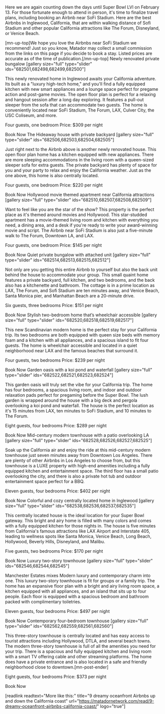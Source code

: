 Here we are again counting down the days until Super Bowl LVI on February 13. For those fortunate enough to attend in person, it's time to finalize travel plans, including booking an Airbnb near SoFi Stadium. Here are the best Airbnbs in Inglewood, California, that are within walking distance of Sofi Stadium and other popular California attractions like The Forum, Disneyland, or Venice Beach.

[mn-up-top]We hope you love the Airbnbs near SoFi Stadium we recommend! Just so you know, Matador may collect a small commission from the links on this page if you decide to book a stay. Listed prices are accurate as of the time of publication.[/mn-up-top]
Newly renovated private bungalow
[gallery size="full" type="slider" ids="682501,682498,682499,682500"]

This newly renovated home in Inglewood awaits your California adventure. Its built as a "luxury high-tech home," and you'll find a fully equipped kitchen with new smart appliances and a lounge space perfect for pregame action and post-game movies. The open floor plan is perfect for a relaxing and hangout session after a long day exploring. It features a pull-out sleeper from the sofa that can accommodate two guests. The home is conveniently located near SoFi Stadium, The Forum, LAX, Culver City, the USC Coliseum, and more.

Four guests, one bedroom
Price: $309 per night

Book Now
The Hideaway house with private backyard
[gallery size="full" type="slider" ids="682506,682503,682504,682505"]

Just right next to the Airbnb above is another newly renovated house. This open floor plan home has a kitchen equipped with new appliances. There are more sleeping accommodations in the living room with a queen-sized sleeper sofa for extra guests. The private backyard has plenty of space for you and your party to relax and enjoy the California weather. Just as the one above, this home is also centrally located.

Four guests, one bedroom
Price: $220 per night

Book Now
Hollywood movie themed apartment near California attractions
[gallery size="full" type="slider" ids="682510,682507,682508,682509"]

Want to feel like you are the star of the show? This property is the perfect place as it's themed around movies and Hollywood. This star-studded apartment has a movie-themed living room and kitchen with everything you need, a dining area, and a desk if you're ready to write your award-winning movie and script. The Airbnb near SoFi Stadium is also just a five-minute walk to The Forum, Downtown LA, and LAX.

Four guests, one bedroom
Price: $145 per night

Book Now
Quiet private bungalow with attached unit
[gallery size="full" type="slider" ids="682514,682513,682515,682512"]

Not only are you getting this entire Airbnb to yourself but also the back unit behind the house to accommodate your group. This small quaint home features a private backyard, full kitchen, and two bedrooms, and the back also has a kitchenette and bathroom. The cottage is in a prime location as LAX, The Forum, and Sofi Stadium are ten minutes away, and Venice Beach, Santa Monica pier, and Manhattan Beach are a 20-minute drive.

Six guests, three bedrooms
Price: $151 per night

Book Now
Stylish two-bedroom home that’s wheelchair accessible
[gallery size="full" type="slider" ids="682520,682518,682519,682517"]

This new Scandinavian modern home is the perfect stay for your California trip. Its two bedrooms are both equipped with queen size beds with memory foam and a kitchen with all appliances, and a spacious island to fit four guests. The home is wheelchair accessible and located in a quiet neighborhood near LAX and the famous beaches that surround it.

Four guests, two bedrooms
Price: $239 per night

Book Now
Garden oasis with a koi pond and waterfall
[gallery size="full" type="slider" ids="682522,682521,682523,682524"]

This garden oasis will truly set the vibe for your California trip. The home has four bedrooms, a spacious living room, and indoor and outdoor relaxation pads perfect for pregaming before the Super Bowl. The lush garden is wrapped around the house with a big deck and pergola overlooking a koi pond and waterfall. The house is the perfect location as it's 15 minutes from LAX, ten minutes to SoFi Stadium, and 10 minutes to The Forum.

Eight guests, four bedrooms
Price: $289 per night

Book Now
Mid-century modern townhouse with a patio overlooking LA
[gallery size="full" type="slider" ids="682528,682526,682527,682525"]

Soak up the California air and enjoy the ride at this mid-century modern townhouse just seven minutes away from Downtown Los Angeles. There are plenty of other Airbnbs in Los Angeles to choose from, but this townhouse is a LUXE property with high-end amenities including a fully equipped kitchen and entertainment space. The third floor has a small patio overlooking the city, and there is also a private hot tub and outdoor entertainment space perfect for a BBQ.

Eleven guests, four bedrooms
Price: $402 per night

Book Now
Colorful and cozy centrally located home in Inglewood
[gallery size="full" type="slider" ids="682538,682536,682537,682535"]

This centrally located house is the ideal location for your Super Bowl gateway. This bright and airy home is filled with many colors and comes with a fully equipped kitchen for those nights in. The house is five minutes from California's famous attractions like LAX Airport and Interstate 405, leading to wellness spots like Santa Monica, Venice Beach, Long Beach, Hollywood, Beverly Hills, Disneyland, and Malibu.

Five guests, two bedrooms
Price: $170 per night

Book Now
Luxury two-story townhouse
[gallery size="full" type="slider" ids="682546,682544,682545"]

Manchester Estates mixes Modern luxury and contemporary charm into one. This luxury two-story townhouse is fit for groups or a family trip. The home has an expansive floor plan with a bright and airy living room space, a kitchen equipped with all appliances, and an island that sits up to four people. Each floor is equipped with a spacious bedroom and bathroom packed with complimentary toiletries.

Eleven guests, four bedrooms
Price: $497 per night

Book Now
Contemporary four-bedroom townhouse
[gallery size="full" type="slider" ids="682562,682559,682561,682560"]

This three-story townhouse is centrally located and has easy access to tourist attractions including Hollywood, DTLA, and several beach towns. The modern three-story townhouse is full of all the amenities you need for your trip. There is a spacious and fully equipped kitchen and living room with a smart TV offering cable and other streaming platforms. The home does have a private entrance and is also located in a safe and friendly neighborhood close to downtown.[mn-post-ender]

Eight guests, four bedrooms
Price: $373 per night

Book Now

[readlink readtext="More like this:" title="9 dreamy oceanfront Airbnbs up and down the California coast" url="https://matadornetwork.com/read/9-dreamy-oceanfront-airbnbs-california-coast/" logo="true"]